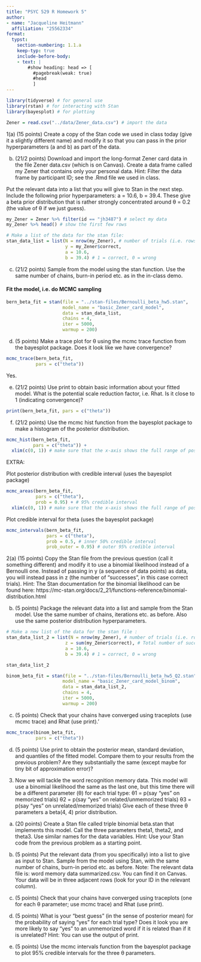 ```yaml
---
title: "PSYC 529 R Homework 5"
author: 
- name: "Jacqueline Heitmann"
  affiliation: "25562334"
format: 
  typst: 
    section-numbering: 1.1.a
    keep-typ: true
    include-before-body: 
    - text: |
        #show heading: head => [
          #pagebreak(weak: true)
          #head
          ]
---
```


```r
library(tidyverse) # for general use
library(rstan) # for interacting with Stan
library(bayesplot) # for plotting

Zener = read.csv("../data/Zener_data.csv") # import the data
```
1(a) (15 points) Create a copy of the Stan code we used in class today (give it a slightly different
name) and modify it so that you can pass in the prior hyperparameters (a and b) as part
of the data.

(b) (21/2 points) Download and import the long-format Zener card data in the file Zener data.csv
(which is on Canvas). Create a data frame called my Zener that contains only your personal data. Hint: Filter the data frame by participant ID; see the .Rmd file we used in
class.

Put the relevant data into a list that you will give to Stan in the next step. Include the
following prior hyperparameters: a = 10.6, b = 39.4. These give a beta prior distribution
that is rather strongly concentrated around θ = 0.2 (the value of θ if we just guess).

```r
my_Zener = Zener %>% filter(id == "jh3487") # select my data
my_Zener %>% head() # show the first few rows

# Make a list of the data for the stan file:
stan_data_list = list(N = nrow(my_Zener), # number of trials (i.e. rows in the data frame)
                      y = my_Zener$correct,
                      a = 10.6,
                      b = 39.4) # 1 = correct, 0 = wrong
```
(c) (21/2 points) Sample from the model using the stan function. Use the same number of
chains, burn-in period etc. as in the in-class demo.

#### Fit the model, i.e. do MCMC sampling
```r
bern_beta_fit = stan(file = "../stan-files/Bernoulli_beta_hw5.stan",
                     model_name = "basic_Zener_card_model",
                     data = stan_data_list,
                     chains = 4,
                     iter = 5000,
                     warmup = 200)
```

(d) (5 points) Make a trace plot for θ using the mcmc trace function from the bayesplot
package. Does it look like we have convergence?

```r
mcmc_trace(bern_beta_fit,
           pars = c("theta"))
```
Yes.

(e) (21/2 points) Use print to obtain basic information about your fitted model. What is the
potential scale reduction factor, i.e. Rhat. Is it close to 1 (indicating convergence)?

```r
print(bern_beta_fit, pars = c("theta"))
```

(f) (21/2 points) Use the mcmc hist function from the bayesplot package to make a histogram
of the posterior distribution.

```r
mcmc_hist(bern_beta_fit,
          pars = c("theta")) +
  xlim(c(0, 1)) # make sure that the x-axis shows the full range of possible theta values (0 to 1)
```
EXTRA: 

Plot posterior distribution with credible interval (uses the bayesplot package)
```r
mcmc_areas(bern_beta_fit,
           pars = c("theta"),
           prob = 0.95) + # 95% credible interval
  xlim(c(0, 1)) # make sure that the x-axis shows the full range of possible theta values (0 to 1)
```

Plot credible interval for theta (uses the bayesplot package)
```r
mcmc_intervals(bern_beta_fit, 
               pars = c("theta"),
               prob = 0.5, # inner 50% credible interval
               prob_outer = 0.95) # outer 95% credible interval
```


2(a) (15 points) Copy the Stan file from the previous question (call it something different) and
modify it to use a binomial likelihood instead of a Bernoulli one. Instead of passing in y
(a sequence of data points) as data, you will instead pass in z (the number of “successes”,
in this case correct trials).
Hint: The Stan documentation for the binomial likelihood can be found here:
https://mc-stan.org/docs/2_21/functions-reference/binomial-distribution.html

(b) (5 points) Package the relevant data into a list and sample from the Stan model. Use the
same number of chains, iterations etc. as before. Also use the same posterior distribution
hyperparameters.

```r
# Make a new list of the data for the stan file :
stan_data_list_2 = list(N = nrow(my_Zener), # number of trials (i.e. rows in the data frame)
                      z = sum(my_Zener$correct), # Total number of successes (1 = correct, 0 = wrong)
                      a = 10.6,
                      b = 39.4) # 1 = correct, 0 = wrong

stan_data_list_2
```

```r
binom_beta_fit = stan(file = "../stan-files/Bernoulli_beta_hw5_Q2.stan",
                     model_name = "basic_Zener_card_model_binom",
                     data = stan_data_list_2,
                     chains = 4,
                     iter = 5000,
                     warmup = 200)
```


(c) (5 points) Check that your chains have converged using traceplots (use mcmc trace) and
Rhat (use print).'

```r
mcmc_trace(binom_beta_fit,
           pars = c("theta"))
```

(d) (5 points) Use print to obtain the posterior mean, standard deviation, and quantiles of
the fitted model. Compare them to your results from the previous problem? Are they
substantially the same (except maybe for tiny bit of approximation error)?

3. Now we will tackle the word recognition memory data. This model will use a binomial likelihood
the same as the last one, but this time there will be a different parameter (θ) for each trial type:
θ1 = p(say “yes” on memorized trials)
θ2 = p(say “yes” on related/unmemorized trials)
θ3 = p(say “yes” on unrelated/memorized trials)
Give each of these three θ parameters a beta(4, 4) prior distribution.

(a) (20 points) Create a Stan file called triple binomial beta.stan that implements this
model. Call the three parameters theta1, theta2, and theta3. Use similar names for the
data variables.
Hint: Use your Stan code from the previous problem as a starting point.

(b) (5 points) Put the relevant data (from you specifically) into a list to give as input to Stan.
Sample from the model using Stan, with the same number of chains, burn-in period etc.
as before. Note: The relevant data file is: word memory data summarized.csv. You can
find it on Canvas. Your data will be in three adjacent rows (look for your ID in the relevant
column).

(c) (5 points) Check that your chains have converged using traceplots (one for each θ parameter; use mcmc trace) and Rhat (use print).

(d) (5 points) What is your “best guess” (in the sense of posterior mean) for the probability
of saying “yes” for each trial type? Does it look you are more likely to say “yes” to an
unmemorized word if it is related than if it is unrelated? Hint: You can use the output
of print.

(e) (5 points) Use the mcmc intervals function from the bayesplot package to plot 95%
credible intervals for the three θ parameters.

